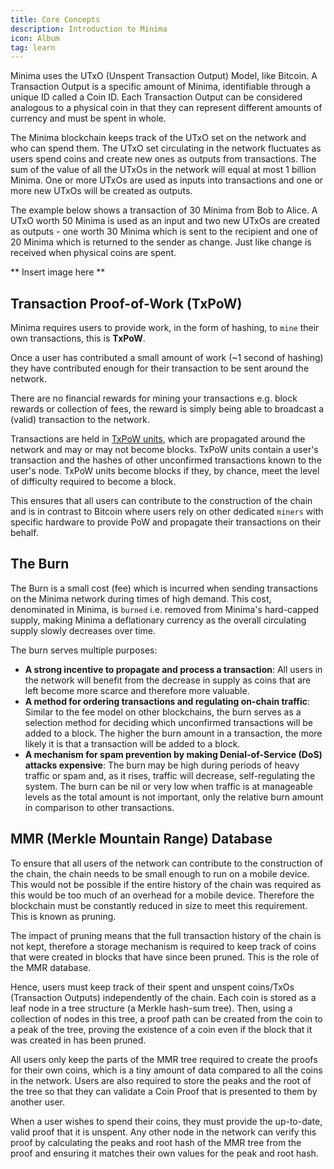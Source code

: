```yaml
---
title: Core Concepts
description: Introduction to Minima
icon: Album
tag: learn
---
```



Minima uses the UTxO (Unspent Transaction Output) Model, like Bitcoin. A Transaction Output is a specific amount of Minima, identifiable through a unique ID called a Coin ID. Each Transaction Output can be considered analogous to a physical coin in that they can represent different amounts of currency and must be spent in whole.

The Minima blockchain keeps track of the UTxO set on the network and who can spend them. The UTxO set circulating in the network fluctuates as users spend coins and create new ones as outputs from transactions. The sum of the value of all the UTxOs in the network will equal at most 1 billion Minima. One or more UTxOs are used as inputs into transactions and one or more new UTxOs will be created as outputs.

The example below shows a transaction of 30 Minima from Bob to Alice. A UTxO worth 50 Minima is used as an input and two new UTxOs are created as outputs - one worth 30 Minima which is sent to the recipient and one of 20 Minima which is returned to the sender as change. Just like change is received when physical coins are spent.

** Insert image here **

## Transaction Proof-of-Work (TxPoW)

Minima requires users to provide work, in the form of hashing, to `mine` their own transactions, this is **TxPoW**.

Once a user has contributed a small amount of work (~1 second of hashing) they have contributed enough for their transaction to be sent around the network.

<Callout title="Info">
  There are no financial rewards for mining your transactions e.g. block rewards
  or collection of fees, the reward is simply being able to broadcast a (valid)
  transaction to the network.
</Callout>

Transactions are held in [TxPoW units](txpow), which are propagated around the network and may or may not become blocks. TxPoW units contain a user&apos;s transaction and the hashes of other unconfirmed transactions known to the user&apos;s node. TxPoW units become blocks if they, by chance, meet the level of difficulty required to become a block.

This ensures that all users can contribute to the construction of the chain and is in contrast to Bitcoin where users rely on other dedicated `miners` with specific hardware to provide PoW and propagate their transactions on their behalf.

## The Burn

The Burn is a small cost (fee) which is incurred when sending transactions on the Minima network during times of high demand. This cost, denominated in Minima, is `burned` i.e. removed from Minima's hard-capped supply, making Minima a deflationary currency as the overall circulating supply slowly decreases over time.

The burn serves multiple purposes:

- **A strong incentive to propagate and process a transaction**: All users in the network will benefit from the decrease in supply as coins that are left become more scarce and therefore more valuable.
- **A method for ordering transactions and regulating on-chain traffic**: Similar to the fee model on other blockchains, the burn serves as a selection method for deciding which unconfirmed transactions will be added to a block. The higher the burn amount in a transaction, the more likely it is that a transaction will be added to a block.
- **A mechanism for spam prevention by making Denial-of-Service (DoS) attacks expensive**: The burn may be high during periods of heavy traffic or spam and, as it rises, traffic will decrease, self-regulating the system. The burn can be nil or very low when traffic is at manageable levels as the total amount is not important, only the relative burn amount in comparison to other transactions.

## MMR (Merkle Mountain Range) Database

To ensure that all users of the network can contribute to the construction of the chain, the chain needs to be small enough to run on a mobile device. This would not be possible if the entire history of the chain was required as this would be too much of an overhead for a mobile device. Therefore the blockchain must be constantly reduced in size to meet this requirement. This is known as pruning.

The impact of pruning means that the full transaction history of the chain is not kept, therefore a storage mechanism is required to keep track of coins that were created in blocks that have since been pruned. This is the role of the MMR database.

Hence, users must keep track of their spent and unspent coins/TxOs (Transaction Outputs) independently of the chain. Each coin is stored as a leaf node in a tree structure (a Merkle hash-sum tree). Then, using a collection of nodes in this tree, a proof path can be created from the coin to a peak of the tree, proving the existence of a coin even if the block that it was created in has been pruned.

All users only keep the parts of the MMR tree required to create the proofs for their own coins, which is a tiny amount of data compared to all the coins in the network. Users are also required to store the peaks and the root of the tree so that they can validate a Coin Proof that is presented to them by another user.

When a user wishes to spend their coins, they must provide the up-to-date, valid proof that it is unspent. Any other node in the network can verify this proof by calculating the peaks and root hash of the MMR tree from the proof and ensuring it matches their own values for the peak and root hash.
